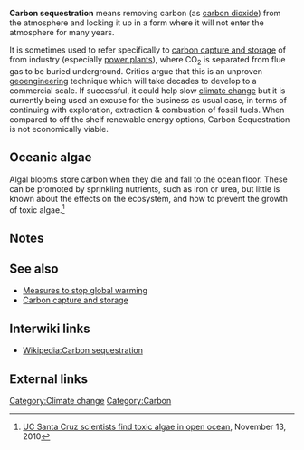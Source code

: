 '''Carbon sequestration''' means removing carbon (as [[carbon dioxide]]) from the atmosphere and locking it up in a form where it will not enter the atmosphere for many years.

It is sometimes used to refer specifically to [[carbon capture and storage]] of from industry (especially [[power plants]]), where CO<sub>2</sub> is separated from flue gas to be buried underground. 
Critics argue that this is an unproven [[geoengineering]] technique which will take decades to develop to a commercial scale. If successful, it could help slow [[climate change]] but it is currently being used an excuse for the business as usual case, in terms of continuing with exploration, extraction & combustion of fossil fuels. When compared to off the shelf renewable energy options, Carbon Sequestration is not economically viable.

== Oceanic algae ==

Algal blooms store carbon when they die and fall to the ocean floor. These can be promoted by sprinkling nutrients, such as iron or urea, but little is known about the effects on the ecosystem, and how to prevent the growth of toxic algae.<ref>[http://www.mercurynews.com/san-mateo-county/ci_16605732 UC Santa Cruz scientists find toxic algae in open ocean], November 13, 2010</ref>

== Notes ==
<small><references/></small>

== See also ==

* [[Measures to stop global warming]]
* [[Carbon capture and storage]]

== Interwiki links ==

* [[Wikipedia:Carbon sequestration]]

== External links ==

{{stub}}

[[Category:Climate change]]
[[Category:Carbon]]